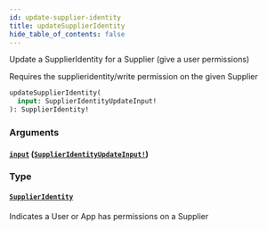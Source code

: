 ```yaml
---
id: update-supplier-identity
title: updateSupplierIdentity
hide_table_of_contents: false
---
```



Update a SupplierIdentity for a Supplier (give a user permissions)

Requires the supplieridentity/write permission on the given Supplier

```graphql
updateSupplierIdentity(
  input: SupplierIdentityUpdateInput!
): SupplierIdentity!
```


### Arguments

#### [`input`](#) ([`SupplierIdentityUpdateInput!`](/supply/api/graphql-admin/reference/inputs/supplier-identity-update-input))




### Type

#### [`SupplierIdentity`](/supply/api/graphql-admin/reference/objects/supplier-identity)

Indicates a User or App has permissions on a Supplier




